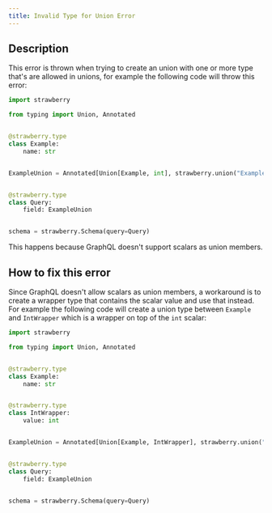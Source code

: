 ```yaml
---
title: Invalid Type for Union Error
---
```

## Description

This error is thrown when trying to create an union with one or more type that's
are allowed in unions, for example the following code will throw this error:

```python
import strawberry

from typing import Union, Annotated


@strawberry.type
class Example:
    name: str


ExampleUnion = Annotated[Union[Example, int], strawberry.union("ExampleUnion")]


@strawberry.type
class Query:
    field: ExampleUnion


schema = strawberry.Schema(query=Query)
```

This happens because GraphQL doesn't support scalars as union members.

## How to fix this error

Since GraphQL doesn't allow scalars as union members, a workaround is to create
a wrapper type that contains the scalar value and use that instead. For example
the following code will create a union type between `Example` and `IntWrapper`
which is a wrapper on top of the `int` scalar:

```python
import strawberry

from typing import Union, Annotated


@strawberry.type
class Example:
    name: str


@strawberry.type
class IntWrapper:
    value: int


ExampleUnion = Annotated[Union[Example, IntWrapper], strawberry.union("ExampleUnion")]


@strawberry.type
class Query:
    field: ExampleUnion


schema = strawberry.Schema(query=Query)
```

